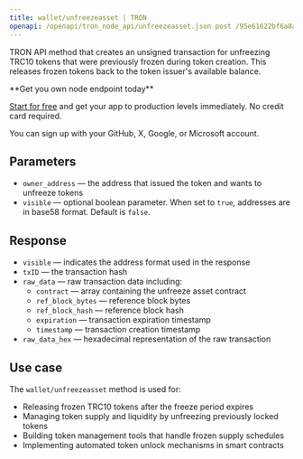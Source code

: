 ---
title: wallet/unfreezeasset | TRON
openapi: /openapi/tron_node_api/unfreezeasset.json post /95e61622bf6a8af293978377718e3b77/wallet/unfreezeasset
---

TRON API method that creates an unsigned transaction for unfreezing TRC10 tokens that were previously frozen during token creation. This releases frozen tokens back to the token issuer's available balance.

<Check>
**Get you own node endpoint today**

[Start for free](https://console.chainstack.com/) and get your app to production levels immediately. No credit card required.

You can sign up with your GitHub, X, Google, or Microsoft account.
</Check>

## Parameters

* `owner_address` — the address that issued the token and wants to unfreeze tokens
* `visible` — optional boolean parameter. When set to `true`, addresses are in base58 format. Default is `false`.

## Response

* `visible` — indicates the address format used in the response
* `txID` — the transaction hash
* `raw_data` — raw transaction data including:
  * `contract` — array containing the unfreeze asset contract
  * `ref_block_bytes` — reference block bytes
  * `ref_block_hash` — reference block hash  
  * `expiration` — transaction expiration timestamp
  * `timestamp` — transaction creation timestamp
* `raw_data_hex` — hexadecimal representation of the raw transaction

## Use case

The `wallet/unfreezeasset` method is used for:

* Releasing frozen TRC10 tokens after the freeze period expires
* Managing token supply and liquidity by unfreezing previously locked tokens
* Building token management tools that handle frozen supply schedules
* Implementing automated token unlock mechanisms in smart contracts